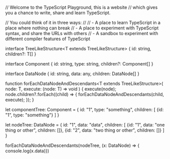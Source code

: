 // Welcome to the TypeScript Playground, this is a website
// which gives you a chance to write, share and learn TypeScript.

// You could think of it in three ways:
//
//  - A place to learn TypeScript in a place where nothing can break
//  - A place to experiment with TypeScript syntax, and share the URLs with others
//  - A sandbox to experiment with different compiler features of TypeScript

interface TreeLikeStructure<T extends TreeLikeStructure<T>> {
    id: string,
    children?: T[]
}

interface Component {
    id: string,
    type: string,
    children?: Component[]
}

interface DataNode {
    id: string,
    data: any,
    children: DataNode[]
}

function forEachDataNodeAndDescendants<T extends TreeLikeStructure<T>>(
  node: T,
  execute: (node: T) => void
) {
  execute(node);
  node.children?.forEach((child) => {
    forEachDataNodeAndDescendants<T>(child, execute);
  });
}

let componentTree: Component = {
    id: "1",
    type: "something",
    children: [
        {id: "1", type: "something"}
    ]
}

let nodeTree: DataNode = {
    id: "1",
    data: "data",
    children: [
        {id: "1", data: "one thing or other", children: []},
        {id: "2", data: "two thing or other", children: []}
    ]
}

forEachDataNodeAndDescendants(nodeTree, (x: DataNode) => { console.log(x.data)})
  
